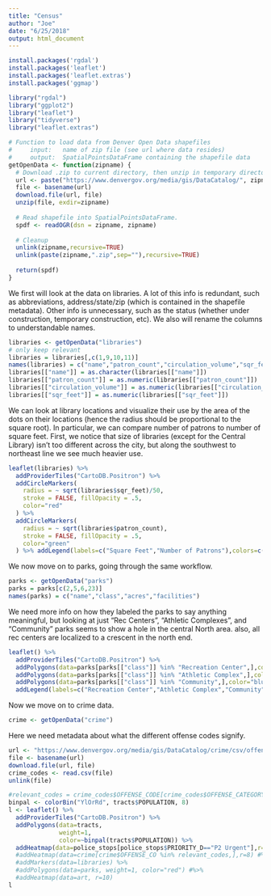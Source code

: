 ```yaml
---
title: "Census"
author: "Joe"
date: "6/25/2018"
output: html_document
---
```


```r
install.packages('rgdal')
install.packages('leaflet')
install.packages('leaflet.extras')
install.packages('ggmap')
```



```r
library("rgdal")
library("ggplot2")
library("leaflet")
library("tidyverse")
library("leaflet.extras")
```


```r
# Function to load data from Denver Open Data shapefiles
#     input:   name of zip file (see url where data resides)
#     output:  SpatialPointsDataFrame containing the shapefile data
getOpenData <- function(zipname) {
  # Download .zip to current directory, then unzip in temporary directory.
  url <- paste("https://www.denvergov.org/media/gis/DataCatalog/", zipname, "/shape/", zipname, ".zip", sep="")
  file <- basename(url)
  download.file(url, file)
  unzip(file, exdir=zipname)
  
  # Read shapefile into SpatialPointsDataFrame.
  spdf <- readOGR(dsn = zipname, zipname)
  
  # Cleanup
  unlink(zipname,recursive=TRUE)
  unlink(paste(zipname,".zip",sep=""),recursive=TRUE)
  
  return(spdf)
}
```

We first will look at the data on libraries. A lot of this info is redundant, such as abbreviations, address/state/zip (which is contained in the shapefile metadata). Other info is unnecessary, such as the status (whether under construction, temporary construction, etc). We also will rename the columns to understandable names. 

```r
libraries <- getOpenData("libraries")
# only keep relevant 
libraries = libraries[,c(1,9,10,11)]
names(libraries) = c("name","patron_count","circulation_volume","sqr_feet")
libraries[["name"]] = as.character(libraries[["name"]])
libraries[["patron_count"]] = as.numeric(libraries[["patron_count"]])
libraries[["circulation_volume"]] = as.numeric(libraries[["circulation_volume"]])
libraries[["sqr_feet"]] = as.numeric(libraries[["sqr_feet"]])
```

We can look at library locations and visualize their use by the area of the dots on their locations (hence the radius should be proportional to the square root). In particular, we can compare number of patrons to number of square feet. First, we notice that size of libraries (except for the Central Library) isn't too different across the city, but along the southwest to northeast line we see much heavier use.  

```r
leaflet(libraries) %>% 
  addProviderTiles("CartoDB.Positron") %>%
  addCircleMarkers(
    radius = ~ sqrt(libraries$sqr_feet)/50,
    stroke = FALSE, fillOpacity = .5,
    color="red"
  ) %>%
  addCircleMarkers(
    radius = ~ sqrt(libraries$patron_count),
    stroke = FALSE, fillOpacity = .5,
    color="green"
  ) %>% addLegend(labels=c("Square Feet","Number of Patrons"),colors=c("red","green"))
```

We now move on to parks, going through the same workflow. 

```r
parks <- getOpenData("parks")
parks = parks[c(2,5,6,23)]
names(parks) = c("name","class","acres","facilities")
```
We need more info on how they labeled the parks to say anything meaningful, but looking at just "Rec Centers", "Athletic Complexes", and "Community" parks seems to show a hole in the central North area. also, all rec centers are localized to a crescent in the north end. 

```r
leaflet() %>% 
  addProviderTiles("CartoDB.Positron") %>%
  addPolygons(data=parks[parks[["class"]] %in% "Recreation Center",],color="red") %>%
  addPolygons(data=parks[parks[["class"]] %in% "Athletic Complex",],color="green") %>%
  addPolygons(data=parks[parks[["class"]] %in% "Community",],color="blue") %>%
  addLegend(labels=c("Recreation Center","Athletic Complex","Community"),colors=c("red","green","blue"))
```

Now we move on to crime data. 

```r
crime <- getOpenData("crime")
```

Here we need metadata about what the different offense codes signify. 

```r
url <- "https://www.denvergov.org/media/gis/DataCatalog/crime/csv/offense_codes.csv"
file <- basename(url)
download.file(url, file)
crime_codes <- read.csv(file) 
unlink(file)
```

```r
#relevant_codes = crime_codes$OFFENSE_CODE[crime_codes$OFFENSE_CATEGORY_NAME=="Aggravated Assault"]
binpal <- colorBin("YlOrRd", tracts$POPULATION, 8)
l <- leaflet() %>% 
  addProviderTiles("CartoDB.Positron") %>%
  addPolygons(data=tracts,
              weight=1,
              color=~binpal(tracts$POPULATION)) %>%
  addHeatmap(data=police_stops[police_stops$PRIORITY_D=="P2 Urgent"],r=8)
  #addHeatmap(data=crime[crime$OFFENSE_CO %in% relevant_codes,],r=8) #%>%
  #addMarkers(data=libraries) %>%
  #addPolygons(data=parks, weight=1, color="red") #%>%
  #addHeatmap(data=art, r=10) 
l
```
